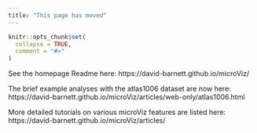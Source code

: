 ```yaml
---
title: "This page has moved"
---
```


```r
knitr::opts_chunk$set(
  collapse = TRUE,
  comment = "#>"
)
```


See the homepage Readme here: https://david-barnett.github.io/microViz/ 

The brief example analyses with the atlas1006 dataset are now here:
https://david-barnett.github.io/microViz/articles/web-only/atlas1006.html

More detailed tutorials on various microViz features are listed here:
https://david-barnett.github.io/microViz/articles/


